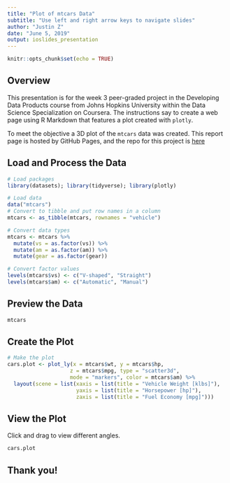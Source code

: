 ```yaml
---
title: "Plot of mtcars Data"
subtitle: "Use left and right arrow keys to navigate slides"
author: "Justin Z"
date: "June 5, 2019"
output: ioslides_presentation
---
```



```r

knitr::opts_chunk$set(echo = TRUE)

```


## Overview

This presentation is for the week 3 peer-graded project in the Developing Data
Products course from Johns Hopkins University within the Data Science
Specialization on Coursera. The instructions say to create a web page using R
Markdown that features a plot created with `plotly`.

To meet the objective a 3D plot of the `mtcars` data was created. This report
page is hosted by GitHub Pages, and the repo for this project is [here][1]

[1]: https://github.com/jtzingsheim1/mtcars-Presentation  "GitHub repo"


## Load and Process the Data

```r

# Load packages
library(datasets); library(tidyverse); library(plotly)

# Load data
data("mtcars")
# Convert to tibble and put row names in a column
mtcars <- as_tibble(mtcars, rownames = "vehicle")  

# Convert data types
mtcars <- mtcars %>%
  mutate(vs = as.factor(vs)) %>%
  mutate(am = as.factor(am)) %>%
  mutate(gear = as.factor(gear))

# Convert factor values
levels(mtcars$vs) <- c("V-shaped", "Straight")
levels(mtcars$am) <- c("Automatic", "Manual")

```


## Preview the Data

```r

mtcars

```


## Create the Plot

```r

# Make the plot
cars.plot <- plot_ly(x = mtcars$wt, y = mtcars$hp,
                    z = mtcars$mpg, type = "scatter3d",
                    mode = "markers", color = mtcars$am) %>%
  layout(scene = list(xaxis = list(title = "Vehicle Weight [klbs]"),
                      yaxis = list(title = "Horsepower [hp]"),
                      zaxis = list(title = "Fuel Economy [mpg]")))

```


## View the Plot

Click and drag to view different angles.

```r

cars.plot

```


## Thank you!

